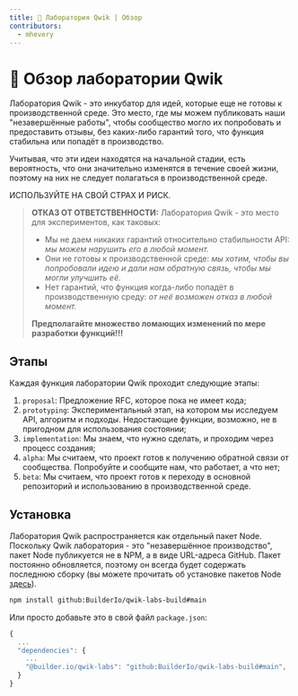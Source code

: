 ```yaml
---
title: 🧪 Лаборатория Qwik | Обзор
contributors:
  - mhevery
---
```


# 🧪 Обзор лаборатории Qwik

Лаборатория Qwik - это инкубатор для идей, которые еще не готовы к производственной среде. Это место, где мы можем публиковать наши "незавершённые работы", чтобы сообщество могло их попробовать и предоставить отзывы, без каких-либо гарантий того, что функция стабильна или попадёт в производство.

Учитывая, что эти идеи находятся на начальной стадии, есть вероятность, что они значительно изменятся в течение своей жизни, поэтому на них не следует полагаться в производственной среде.

ИСПОЛЬЗУЙТЕ НА СВОЙ СТРАХ И РИСК.

> **ОТКАЗ ОТ ОТВЕТСТВЕННОСТИ:** Лаборатория Qwik - это место для экспериментов, как таковых:
> - Мы не даем никаких гарантий относительно стабильности API: _мы можем нарушить его в любой момент._
> - Они не готовы к производственной среде: _мы хотим, чтобы вы попробовали идею и дали нам обратную связь, чтобы мы могли улучшить её._
> - Нет гарантий, что функция когда-либо попадёт в производственную среду: _от неё возможен отказ в любой момент._
>
> **Предполагайте множество ломающих изменений по мере разработки функций!!!**

## Этапы

Каждая функция лаборатории Qwik проходит следующие этапы:

1. `proposal`: Предложение RFC, которое пока не имеет кода;
2. `prototyping`: Экспериментальный этап, на котором мы исследуем API, алгоритм и подходы. Недостающие функции, возможно, не в пригодном для использования состоянии;
3. `implementation`: Мы знаем, что нужно сделать, и проходим через процесс создания;
4. `alpha`: Мы считаем, что проект готов к получению обратной связи от сообщества. Попробуйте и сообщите нам, что работает, а что нет;
5. `beta`: Мы считаем, что проект готов к переходу в основной репозиторий и использованию в производственной среде.

## Установка

Лаборатория Qwik распространяется как отдельный пакет Node. Поскольку Qwik лаборатория - это "незавершённое производство", пакет Node публикуется не в NPM, а в виде URL-адреса GitHub. Пакет постоянно обновляется, поэтому он всегда будет содержать последнюю сборку (вы можете прочитать об установке пакетов Node [здесь](https://docs.npmjs.com/cli/v8/commands/npm-install)).

```sh
npm install github:BuilderIo/qwik-labs-build#main
```

Или просто добавьте это в свой файл `package.json`:

```js
{
  ...
  "dependencies": {
    ...
    "@builder.io/qwik-labs": "github:BuilderIo/qwik-labs-build#main",
  }
}
```
